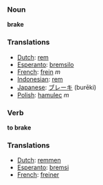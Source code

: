 === Noun ===

'''brake'''

=== Translations ===
*[[Dutch]]: [[rem]]
*[[Esperanto]]: [[bremsilo]]
*[[French]]: [[frein]] ''m''
*[[Indonesian]]: [[rem]]
*[[Japanese]]: [[ブレーキ]] (burēki)
*[[Polish]]: [[hamulec]] ''m''

=== Verb ===

'''to brake'''

=== Translations ===
*[[Dutch]]: [[remmen]]
*[[Esperanto]]: [[bremsi]]
*[[French]]: [[freiner]]